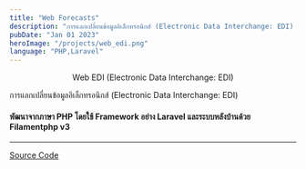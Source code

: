 ```yaml
---
title: "Web Forecasts"
description: "การแลกเปลี่ยนข้อมูลอิเล็กทรอนิกส์ (Electronic Data Interchange: EDI) "
pubDate: "Jan 01 2023"
heroImage: "/projects/web_edi.png"
language: "PHP,Laravel"
---
```


<center>Web EDI (Electronic Data Interchange: EDI)</center>
<p />
การแลกเปลี่ยนข้อมูลอิเล็กทรอนิกส์ (Electronic Data Interchange: EDI)

#### พัฒนาจากภาษา **PHP** โดยใช้ Framework อย่าง **Laravel** และระบบหลังบ้านด้วย **Filamentphp v3**

---

[Source Code](https://github.com/abe27/php-upload-forecast)
